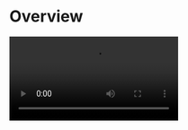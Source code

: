 
# Overview

<Video src="https://www.youtube.com/embed/mEg32GyIqgI"/>

## What is the Call Kit

<CallKitOverviewBasicDescription/>


## When do you need the Call Kit

<CallKitWhentouse/>

To finest-grained build a call app, you may try our [Video Call SDK](https://docs.zegocloud.com/article/6674) to make full customization.

## Embedded features

- Ready-to-use 1-on-1/group calls
- Customizable UI styles
- Real-time sound waves display
- Device management
- Switch views during a 1-on-1 call
- Extendable menu bar
- Participant list
- Call invitation/Offline call invitation
- Custom call ringtones


## Recommended resources


<CardGroup cols={2}>
  <Card title="To implement a basic call swiftly, follow the steps:">
	  <Button primary-color="NavyBlue" target="_self" href="./quick-start">QUICK START</Button>
  </Card>
  <Card title="To implement a call with call invitation, follow the steps:">
    <Button primary-color="NavyBlue" target="_self" href="./03-Quick%20start%20(with%20call%20invitation).mdx">QUICK START (with call invitation)</Button>
  </Card>
  <Card title="To configure prebuilt UI for a custom experience:">
	  <Button primary-color="NavyBlue" target="_self" href="./04-Calling config/01-Overview.mdx">Custom Prebuilt UI</Button>
  </Card>
  <Card title="To get the Sample Code:">
	  <Button primary-color="NavyBlue" target="_blank" href="https://github.com/ZEGOCLOUD/zego_uikit_prebuilt_call_example_rn">SAMPLE CODE</Button>
  </Card>
</CardGroup>

## Platform Support

The Call Kit supports the following platforms:

- [Android](https://www.zegocloud.com/docs/uikit/callkit-android/overview)
- [iOS](https://www.zegocloud.com/docs/uikit/callkit-ios/overview)
- [Flutter](https://www.zegocloud.com/docs/uikit/callkit-flutter/overview)
- [React Native](https://www.zegocloud.com/docs/uikit/callkit-rn/overview)
- [Web](https://www.zegocloud.com/docs/uikit/callkit-web/overview)